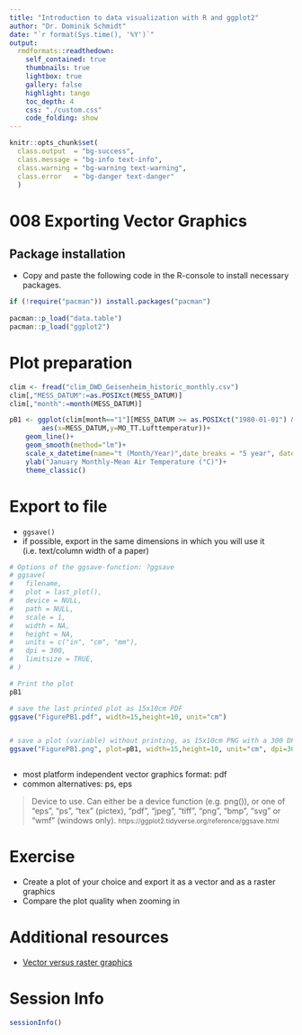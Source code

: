 ```yaml
---
title: "Introduction to data visualization with R and ggplot2"
author: "Dr. Dominik Schmidt"
date: "`r format(Sys.time(), '%Y')`"
output:
  rmdformats::readthedown:
    self_contained: true
    thumbnails: true
    lightbox: true
    gallery: false
    highlight: tango
    toc_depth: 4    
    css: "./custom.css"       
    code_folding: show
---
```

```r

knitr::opts_chunk$set(
  class.output  = "bg-success",
  class.message = "bg-info text-info",
  class.warning = "bg-warning text-warning",
  class.error   = "bg-danger text-danger"
  )
```


# 008 Exporting Vector Graphics

## Package installation

- Copy and paste the following code in the R-console to install necessary packages.


```r

if (!require("pacman")) install.packages("pacman")
  
pacman::p_load("data.table")
pacman::p_load("ggplot2")


```

# Plot preparation


```r

clim <- fread("clim_DWD_Geisenheim_historic_monthly.csv")
clim[,"MESS_DATUM":=as.POSIXct(MESS_DATUM)] 
clim[,"month":=month(MESS_DATUM)]

pB1 <- ggplot(clim[month=="1"][MESS_DATUM >= as.POSIXct("1980-01-01") & MESS_DATUM < as.POSIXct("2017-01-01")], 
        aes(x=MESS_DATUM,y=MO_TT.Lufttemperatur))+
    geom_line()+
    geom_smooth(method="lm")+
    scale_x_datetime(name="t (Month/Year)",date_breaks = "5 year", date_labels = "%m/%Y")+
    ylab("January Monthly-Mean Air Temperature (°C)")+
    theme_classic()

```


# Export to file

- `ggsave()`
- if possible, export in the same dimensions in which you will use it (i.e. text/column width of a paper)


```r
# Options of the ggsave-function: ?ggsave
# ggsave(
#   filename,
#   plot = last_plot(),
#   device = NULL,
#   path = NULL,
#   scale = 1,
#   width = NA,
#   height = NA,
#   units = c("in", "cm", "mm"),
#   dpi = 300,
#   limitsize = TRUE,
# )

# Print the plot 
pB1

# save the last printed plot as 15x10cm PDF
ggsave("FigurePB1.pdf", width=15,height=10, unit="cm")


# save a plot (variable) without printing, as 15x10cm PNG with a 300 DPI resolution
ggsave("FigurePB1.png", plot=pB1, width=15,height=10, unit="cm", dpi=300)



```

- most platform independent vector graphics format: pdf
- common alternatives: ps, eps

> Device to use. Can either be a device function (e.g. png()), or one of "eps", "ps", "tex" (pictex), "pdf", "jpeg", "tiff", "png", "bmp", "svg" or "wmf" (windows only).
> <small>https://ggplot2.tidyverse.org/reference/ggsave.html</small>





# Exercise

- Create a plot of your choice and export it as a vector and as a raster graphics
- Compare the plot quality when zooming in 





# Additional resources

- <a href=https://youtu.be/-Fs2t6P5AjY>Vector versus raster graphics</a>

#  Session Info

```r

sessionInfo()

```
